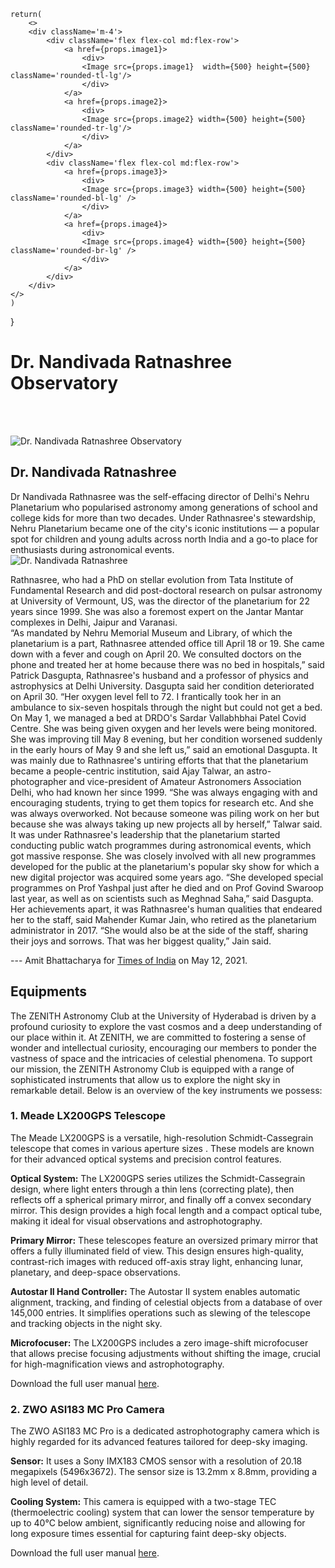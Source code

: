 
    return(
        <>
        <div className='m-4'>
            <div className='flex flex-col md:flex-row'>
                <a href={props.image1}>
                    <div>
                    <Image src={props.image1}  width={500} height={500} className='rounded-tl-lg'/>
                    </div>
                </a>
                <a href={props.image2}>
                    <div>
                    <Image src={props.image2} width={500} height={500} className='rounded-tr-lg'/>
                    </div>
                </a>
            </div>
            <div className='flex flex-col md:flex-row'>
                <a href={props.image3}>
                    <div>
                    <Image src={props.image3} width={500} height={500} className='rounded-bl-lg' />
                    </div>
                </a>
                <a href={props.image4}>
                    <div>
                    <Image src={props.image4} width={500} height={500} className='rounded-br-lg' />
                    </div>
                </a>
            </div>
        </div>
    </>
    )
}

# Dr. Nandivada Ratnashree Observatory

<br></br>
<div className='flex items-center justify-center m-4'>
<Image 
    src={"/img/explain.JPG"}
    alt="Dr. Nandivada Ratnashree Observatory"
    width={1000}
    height={1000}
    className='rounded'
/>
</div>

## Dr. Nandivada Ratnashree

<div className='flex flex-col md:flex-row items-center justify-center m-4'>

<div className='m-4'> Dr Nandivada Rathnasree was the self-effacing director of Delhi's Nehru Planetarium who popularised astronomy among generations of school and college kids for more than two decades. Under Rathnasree's stewardship, Nehru Planetarium became one of the city's iconic institutions — a popular spot for children and young adults across north India and a go-to place for enthusiasts during astronomical events.</div>
<div className='flex items-center justify-center'>
<Image
    src="/img/drratnashree.png"
    alt="Dr. Nandivada Ratnashree"
    width={1000}
    height={1000}
    className='rounded-2xl m-4'
/>
</div>
</div>

Rathnasree, who had a PhD on stellar evolution from Tata Institute of Fundamental Research and did post-doctoral research on pulsar astronomy at University of Vermount, US, was the director of the planetarium for 22 years since 1999. She was also a foremost expert on the Jantar Mantar complexes in Delhi, Jaipur and Varanasi. \
“As mandated by Nehru Memorial Museum and Library, of which the planetarium is a part, Rathnasree attended office till April 18 or 19. She came down with a fever and cough on April 20. We consulted doctors on the phone and treated her at home because there was no bed in hospitals,” said Patrick Dasgupta, Rathnasree's husband and a professor of physics and astrophysics at Delhi University.
Dasgupta said her condition deteriorated on April 30. “Her oxygen level fell to 72. I frantically took her in an ambulance to six-seven hospitals through the night but could not get a bed. On May 1, we managed a bed at DRDO's Sardar Vallabhbhai Patel Covid Centre. She was being given oxygen and her levels were being monitored. 
She was improving till May 8 evening, but her condition worsened suddenly in the early hours of May 9 and she left us,” said an emotional Dasgupta. It was mainly due to Rathnasree's untiring efforts that that the planetarium became a people-centric institution, said Ajay Talwar, an astro-photographer and vice-president of Amateur Astronomers Association Delhi, who had known her since 1999.
“She was always engaging with and encouraging students, trying to get them topics for research etc. And she was always overworked. Not because someone was piling work on her but because she was always taking up new projects all by herself,” Talwar said. \
It was under Rathnasree's leadership that the planetarium started conducting public watch programmes during astronomical events, which got massive response. She was closely involved with all new programmes developed for the public at the planetarium's popular sky show for which a new digital projector was acquired some years ago. 
“She developed special programmes on Prof Yashpal just after he died and on Prof Govind Swaroop last year, as well as on scientists such as Meghnad Saha,” said Dasgupta.
Her achievements apart, it was Rathnasree's human qualities that endeared her to the staff, said Mahender Kumar Jain, who retired as the planetarium administrator in 2017. “She would also be at the side of the staff, sharing their joys and sorrows. That was her biggest quality,” Jain said.

--- Amit Bhattacharya for [Times of India](https://timesofindia.indiatimes.com/city/delhi/scientist-who-made-nehru-planetarium-a-city-icon-dies/articleshow/82561452.cms) on May 12, 2021.

## Equipments

The ZENITH Astronomy Club at the University of Hyderabad is driven by a profound curiosity to explore the vast cosmos and a deep understanding of our place within it. 
At ZENITH, we are committed to fostering a sense of wonder and intellectual curiosity, encouraging our members to ponder the vastness of space and the intricacies of celestial phenomena. 
To support our mission, the ZENITH Astronomy Club is equipped with a range of sophisticated instruments that allow us to explore the night sky in remarkable detail. 
Below is an overview of the key instruments we possess:


### 1. Meade LX200GPS Telescope
The Meade LX200GPS is a versatile, high-resolution Schmidt-Cassegrain telescope that comes in various aperture sizes . These models are known for their advanced optical systems and precision control features.

__Optical System:__ The LX200GPS series utilizes the Schmidt-Cassegrain design, where light enters through a thin lens (correcting plate), then reflects off a spherical primary mirror, and finally off a convex secondary mirror. This design provides a high focal length and a compact optical tube, making it ideal for visual observations and astrophotography.

__Primary Mirror:__ These telescopes feature an oversized primary mirror that offers a fully illuminated field of view. This design ensures high-quality, contrast-rich images with reduced off-axis stray light, enhancing lunar, planetary, and deep-space observations.

__Autostar II Hand Controller:__ The Autostar II system enables automatic alignment, tracking, and finding of celestial objects from a database of over 145,000 entries. It simplifies operations such as slewing of the telescope and tracking objects in the night sky.

__Microfocuser:__ The LX200GPS includes a zero image-shift microfocuser that allows precise focusing adjustments without shifting the image, crucial for high-magnification views and astrophotography.

Download the full user manual [here](/doc/LX200GPS_manual.pdf).

### 2. ZWO ASI183 MC Pro Camera
The ZWO ASI183 MC Pro is a dedicated astrophotography camera which is highly regarded for its advanced features tailored for deep-sky imaging.

__Sensor:__ It uses a Sony IMX183 CMOS sensor with a resolution of 20.18 megapixels (5496x3672). The sensor size is 13.2mm x 8.8mm, providing a high level of detail.

__Cooling System:__ This camera is equipped with a two-stage TEC (thermoelectric cooling) system that can lower the sensor temperature by up to 40°C below ambient, significantly reducing noise and allowing for long exposure times essential for capturing faint deep-sky objects.


<ImageFourGrid 
    image1= "/img/equipment/ccd0.jpeg" 
    image2= "/img/equipment/ccd1.jpeg"
    image3= "/img/equipment/ccd2.jpeg"
    image4= "/img/equipment/autostar.jpeg"
/>

Download the full user manual [here](/doc/ZWO_ASI_Cooled_Cameras_Quick_Guide.pdf).